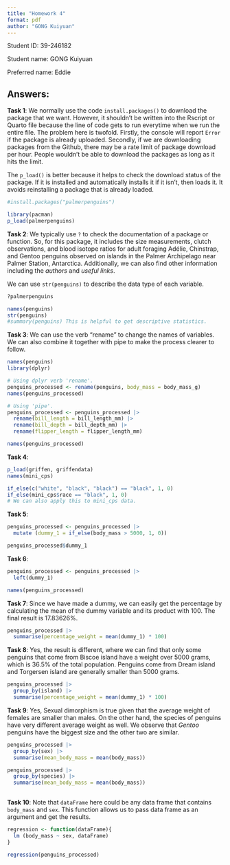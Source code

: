 ```yaml
---
title: "Homework 4"
format: pdf
author: "GONG Kuiyuan"
---
```


Student ID: 39-246182

Student name: GONG Kuiyuan

Preferred name: Eddie

## Answers:

**Task 1**: We normally use the code `install.packages()` to download the package that we want. However, it shouldn't be written into the Rscript or Quarto file because the line of code gets to run everytime when we run the entire file. The problem here is twofold. Firstly, the console will report `Error` if the package is already uploaded. Secondly, if we are downloading packages from the Github, there may be a rate limit of package download per hour. People wouldn't be able to download the packages as long as it hits the limit.

The `p_load()` is better because it helps to check the download status of the package. If it is installed and automatically installs it if it isn’t, then loads it. It avoids reinstalling a package that is already loaded.

```r
#install.packages("palmerpenguins")

library(pacman)
p_load(palmerpenguins)
```

**Task 2**: We typically use `?` to check the documentation of a package or function. So, for this package, it includes the size measurements, clutch observations, and blood isotope ratios for adult foraging Adélie, Chinstrap, and Gentoo penguins observed on islands in the Palmer Archipelago near Palmer Station, Antarctica. Additionally, we can also find other information including the *authors* and *useful links*.

We can use `str(penguins)` to describe the data type of each variable.

```r
?palmerpenguins

names(penguins)
str(penguins)
#summary(penguins) This is helpful to get descriptive statistics.
```

**Task 3**: We can use the verb "rename" to change the names of variables. We can also combine it together with pipe to make the process clearer to follow.

```r
names(penguins)
library(dplyr)

# Using dplyr verb 'rename'.
penguins_processed <- rename(penguins, body_mass = body_mass_g)
names(penguins_processed)

# Using 'pipe'.
penguins_processed <- penguins_processed |>
  rename(bill_length = bill_length_mm) |>
  rename(bill_depth = bill_depth_mm) |>
  rename(flipper_length = flipper_length_mm)

names(penguins_processed)
```

**Task 4**:

```r
p_load(griffen, griffendata)
names(mini_cps)

if_else(c("white", "black", "black") == "black", 1, 0)
if_else(mini_cps$race == "black", 1, 0)
# We can also apply this to mini_cps data.
```

**Task 5**:

```r
penguins_processed <- penguins_processed |>
  mutate (dummy_1 = if_else(body_mass > 5000, 1, 0))

penguins_processed$dummy_1
```

**Task 6**:

```r

penguins_processed <- penguins_processed |>
  left(dummy_1)

names(penguins_processed)
```

**Task 7**: Since we have made a dummy, we can easily get the percentage by calculating the mean of the dummy variable and its product with 100. The final result is 17.83626%.

```r
penguins_processed |>
  summarise(percentage_weight = mean(dummy_1) * 100)
```

**Task 8**: Yes, the result is different, where we can find that only some penguins that come from Biscoe island have a weight over 5000 grams, which is 36.5% of the total population. Penguins come from Dream island and Torgersen island are generally smaller than 5000 grams.

```r
penguins_processed |>
  group_by(island) |>
  summarise(percentage_weight = mean(dummy_1) * 100)

```

**Task 9**: Yes, Sexual dimorphism is true given that the average weight of females are smaller than males. On the other hand, the species of penguins have very different average weight as well. We observe that *Gentoo* penguins have the biggest size and the other two are similar.

```r
penguins_processed |>
  group_by(sex) |>
  summarise(mean_body_mass = mean(body_mass))

penguins_processed |>
  group_by(species) |>
  summarise(mean_body_mass = mean(body_mass))
  
```

**Task 10**: Note that `dataFrame` here could be any data frame that contains `body_mass` and `sex`. This function allows us to pass data frame as an argument and get the results.

```r

regression <- function(dataFrame){
  lm (body_mass ~ sex, dataFrame)
}

regression(penguins_processed)
```